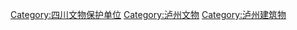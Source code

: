 [[Category:四川文物保护单位|Category:四川文物保护单位]]
[[Category:泸州文物|Category:泸州文物]]
[[Category:泸州建筑物|Category:泸州建筑物]]
